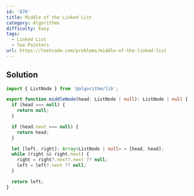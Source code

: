 ```yaml
---
id: '876'
title: Middle of the Linked List
category: Algorithms
difficulty: Easy
tags:
  - Linked List
  - Two Pointers
url: https://leetcode.com/problems/middle-of-the-linked-list
---
```


## Solution

```typescript showLineNumbers
import { ListNode } from '@algorithm/lib';

export function middleNode(head: ListNode | null): ListNode | null {
  if (head === null) {
    return null;
  }

  if (head.next === null) {
    return head;
  }

  let [left, right]: Array<ListNode | null> = [head, head];
  while (right && right.next) {
    right = right?.next?.next ?? null;
    left = left?.next ?? null;
  }

  return left;
}
```
